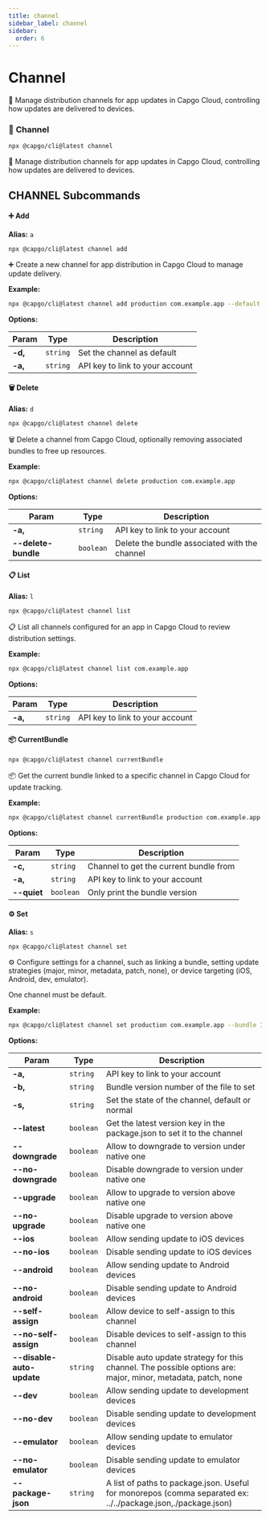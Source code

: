 ```yaml
---
title: channel
sidebar_label: channel
sidebar:
  order: 6
---
```


# Channel

📢 Manage distribution channels for app updates in Capgo Cloud, controlling how updates are delivered to devices.

### <a id="channel"></a> 📢 **Channel**

```bash
npx @capgo/cli@latest channel
```

📢 Manage distribution channels for app updates in Capgo Cloud, controlling how updates are delivered to devices.

## CHANNEL Subcommands

#### <a id="channel-add"></a> ➕ **Add**

**Alias:** `a`

```bash
npx @capgo/cli@latest channel add
```

➕ Create a new channel for app distribution in Capgo Cloud to manage update delivery.


**Example:**

```bash
npx @capgo/cli@latest channel add production com.example.app --default
```

**Options:**

| Param          | Type          | Description          |
| -------------- | ------------- | -------------------- |
| **-d,** | <code>string</code> | Set the channel as default |
| **-a,** | <code>string</code> | API key to link to your account |

#### <a id="channel-delete"></a> 🗑️ **Delete**

**Alias:** `d`

```bash
npx @capgo/cli@latest channel delete
```

🗑️ Delete a channel from Capgo Cloud, optionally removing associated bundles to free up resources.


**Example:**

```bash
npx @capgo/cli@latest channel delete production com.example.app
```

**Options:**

| Param          | Type          | Description          |
| -------------- | ------------- | -------------------- |
| **-a,** | <code>string</code> | API key to link to your account |
| **--delete-bundle** | <code>boolean</code> | Delete the bundle associated with the channel |

#### <a id="channel-list"></a> 📋 **List**

**Alias:** `l`

```bash
npx @capgo/cli@latest channel list
```

📋 List all channels configured for an app in Capgo Cloud to review distribution settings.


**Example:**

```bash
npx @capgo/cli@latest channel list com.example.app
```

**Options:**

| Param          | Type          | Description          |
| -------------- | ------------- | -------------------- |
| **-a,** | <code>string</code> | API key to link to your account |

#### <a id="channel-currentBundle"></a> 📦 **CurrentBundle**

```bash
npx @capgo/cli@latest channel currentBundle
```

📦 Get the current bundle linked to a specific channel in Capgo Cloud for update tracking.


**Example:**

```bash
npx @capgo/cli@latest channel currentBundle production com.example.app
```

**Options:**

| Param          | Type          | Description          |
| -------------- | ------------- | -------------------- |
| **-c,** | <code>string</code> | Channel to get the current bundle from |
| **-a,** | <code>string</code> | API key to link to your account |
| **--quiet** | <code>boolean</code> | Only print the bundle version |

#### <a id="channel-set"></a> ⚙️ **Set**

**Alias:** `s`

```bash
npx @capgo/cli@latest channel set
```

⚙️ Configure settings for a channel, such as linking a bundle, setting update strategies (major, minor, metadata, patch, none), or device targeting (iOS, Android, dev, emulator).

One channel must be default.


**Example:**

```bash
npx @capgo/cli@latest channel set production com.example.app --bundle 1.0.0 --state default
```

**Options:**

| Param          | Type          | Description          |
| -------------- | ------------- | -------------------- |
| **-a,** | <code>string</code> | API key to link to your account |
| **-b,** | <code>string</code> | Bundle version number of the file to set |
| **-s,** | <code>string</code> | Set the state of the channel, default or normal |
| **--latest** | <code>boolean</code> | Get the latest version key in the package.json to set it to the channel |
| **--downgrade** | <code>boolean</code> | Allow to downgrade to version under native one |
| **--no-downgrade** | <code>boolean</code> | Disable downgrade to version under native one |
| **--upgrade** | <code>boolean</code> | Allow to upgrade to version above native one |
| **--no-upgrade** | <code>boolean</code> | Disable upgrade to version above native one |
| **--ios** | <code>boolean</code> | Allow sending update to iOS devices |
| **--no-ios** | <code>boolean</code> | Disable sending update to iOS devices |
| **--android** | <code>boolean</code> | Allow sending update to Android devices |
| **--no-android** | <code>boolean</code> | Disable sending update to Android devices |
| **--self-assign** | <code>boolean</code> | Allow device to self-assign to this channel |
| **--no-self-assign** | <code>boolean</code> | Disable devices to self-assign to this channel |
| **--disable-auto-update** | <code>string</code> | Disable auto update strategy for this channel. The possible options are: major, minor, metadata, patch, none |
| **--dev** | <code>boolean</code> | Allow sending update to development devices |
| **--no-dev** | <code>boolean</code> | Disable sending update to development devices |
| **--emulator** | <code>boolean</code> | Allow sending update to emulator devices |
| **--no-emulator** | <code>boolean</code> | Disable sending update to emulator devices |
| **--package-json** | <code>string</code> | A list of paths to package.json. Useful for monorepos (comma separated ex: ../../package.json,./package.json) |

